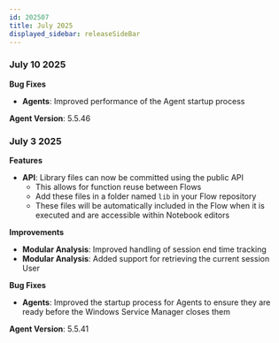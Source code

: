 ```yaml
---
id: 202507
title: July 2025
displayed_sidebar: releaseSideBar
---
```


### July 10 2025

**Bug Fixes**
- **Agents**: Improved performance of the Agent startup process 

**Agent Version**: 5.5.46


### July 3 2025

**Features** 
- **API**: Library files can now be committed using the public API
    - This allows for function reuse between Flows
    - Add these files in a folder named `lib` in your Flow repository
    - These files will be automatically included in the Flow when it is executed and are accessible within Notebook editors

**Improvements** 
- **Modular Analysis**: Improved handling of session end time tracking 
- **Modular Analysis**: Added support for retrieving the current session User

**Bug Fixes**
- **Agents**: Improved the startup process for Agents to ensure they are ready before the Windows Service Manager closes them

**Agent Version**: 5.5.41
